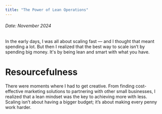 ```yaml
---
title: "The Power of Lean Operations"
---
```



<h6>Date: November 2024</h6>

<div className={styles.preserve}>


In the early days, I was all about scaling fast — and I thought that meant spending a lot. But then I realized that the best way to scale isn’t by spending big money. It's by being lean and smart with what you have.



<h1>Resourcefulness</h1>
There were moments where I had to get creative. From finding cost-effective marketing solutions to partnering with other small businesses, I realized that a lean mindset was the key to achieving more with less. Scaling isn’t about having a bigger budget; it’s about making every penny work harder.



</div>